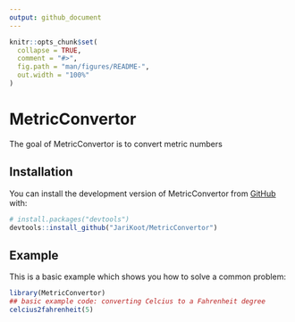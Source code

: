 ```yaml
---
output: github_document
---
```


<!-- README.md is generated from README.Rmd. Please edit that file -->

```r
knitr::opts_chunk$set(
  collapse = TRUE,
  comment = "#>",
  fig.path = "man/figures/README-",
  out.width = "100%"
)
```

# MetricConvertor

<!-- badges: start -->
<!-- badges: end -->

The goal of MetricConvertor is to convert metric numbers 

## Installation

You can install the development version of MetricConvertor from [GitHub](https://github.com/JariKoot/MetricConvertor) with:

``` r
# install.packages("devtools")
devtools::install_github("JariKoot/MetricConvertor")
```

## Example

This is a basic example which shows you how to solve a common problem: 

```r
library(MetricConvertor)
## basic example code: converting Celcius to a Fahrenheit degree
celcius2fahrenheit(5)

```

